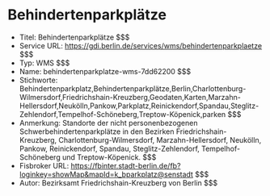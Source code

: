 # Behindertenparkplätze
- Titel: Behindertenparkplätze $$$
- Service URL: https://gdi.berlin.de/services/wms/behindertenparkplaetze $$$
- Typ: WMS $$$
- Name: behindertenparkplatze-wms-7dd62200 $$$
- Stichworte: Behindertenparkplatz,Behindertenparkplätze,Berlin,Charlottenburg-Wilmersdorf,Friedrichshain-Kreuzberg,Geodaten,Karten,Marzahn-Hellersdorf,Neukölln,Pankow,Parkplatz,Reinickendorf,Spandau,Steglitz-Zehlendorf,Tempelhof-Schöneberg,Treptow-Köpenick,parken $$$
- Anmerkung: Standorte der nicht personenbezogenen Schwerbehindertenparkplätze in den Bezirken Friedrichshain-Kreuzberg, Charlottenburg-Wilmersdorf, Marzahn-Hellersdorf, Neukölln, Pankow, Reinickendorf, Spandau, Steglitz-Zehlendorf, Tempelhof-Schöneberg und Treptow-Köpenick. $$$
- Fisbroker URL: https://fbinter.stadt-berlin.de/fb?loginkey=showMap&mapId=k_bparkplatz@senstadt $$$
- Autor: Bezirksamt Friedrichshain-Kreuzberg von Berlin $$$
